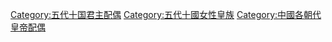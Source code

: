 [[Category:五代十国君主配偶|Category:五代十国君主配偶]]
[[Category:五代十國女性皇族|Category:五代十國女性皇族]]
[[Category:中國各朝代皇帝配偶|Category:中國各朝代皇帝配偶]]